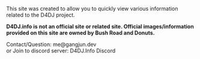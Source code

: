 This site was created to allow you to quickly view various information related
to the D4DJ project.

**D4DJ.info is not an official site or related site. Official
images/information provided on this site are owned by Bush Road and Donuts.**

<div className="flex gap-x-2">
  Contact/Question:
  <Link primary url="mailto:me@gangjun.dev">
    me@gangjun.dev
  </Link>
</div>
<div className="flex gap-x-2 flex-wrap">
  or Join to discord server:
  <Link primary url="https://discord.gg/MjEmhUJwEv">
    D4DJ.Info Discord
  </Link>
</div>
